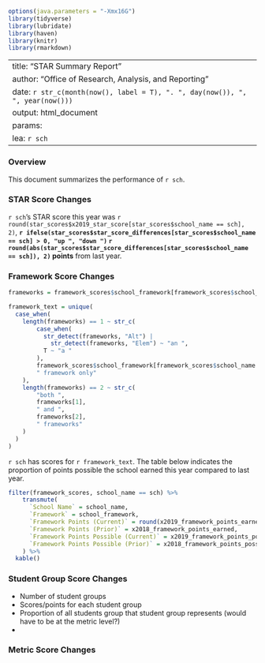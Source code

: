 ```r
options(java.parameters = "-Xmx16G")
library(tidyverse)
library(lubridate)
library(haven)
library(knitr)
library(rmarkdown)

```

---
title: "STAR Summary Report"
author: "Office of Research, Analysis, and Reporting"
date: `r str_c(month(now(), label = T), ". ", day(now()), ", ", year(now()))`
output: html_document
  params:
    lea: `r sch`
---

### Overview
This document summarizes the performance of `r sch`.

### STAR Score Changes
`r sch`'s STAR score this year was `r round(star_scores$x2019_star_score[star_scores$school_name == sch], 2)`, __`r ifelse(star_scores$star_score_differences[star_scores$school_name == sch] > 0, "up ", "down ")` `r round(abs(star_scores$star_score_differences[star_scores$school_name == sch]), 2)` points__ from last year.

### Framework Score Changes
```r
frameworks = framework_scores$school_framework[framework_scores$school_name == sch]

framework_text = unique(
  case_when(
    length(frameworks) == 1 ~ str_c(
        case_when(
          str_detect(frameworks, "Alt") | 
            str_detect(frameworks, "Elem") ~ "an ",
          T ~ "a " 
        ),
        framework_scores$school_framework[framework_scores$school_name == sch],
        " framework only"
    ),
    length(frameworks) == 2 ~ str_c(
        "both ",
        frameworks[1],
        " and ",
        frameworks[2],
        " frameworks"
    )
  ) 
)

```
`r sch` has scores for `r framework_text`. The table below indicates the proportion of points possible the school earned this year compared to last year.

```r
filter(framework_scores, school_name == sch) %>% 
    transmute(
      `School Name` = school_name,
      `Framework` = school_framework,
      `Framework Points (Current)` = round(x2019_framework_points_earned, 2),
      `Framework Points (Prior)` = x2018_framework_points_earned,
      `Framework Points Possible (Current)` = x2019_framework_points_possible,
      `Framework Points Possible (Prior)` = x2018_framework_points_possible
    ) %>% 
  kable()

```

### Student Group Score Changes
- Number of student groups
- Scores/points for each student group
- Proportion of all students group that student group represents (would have to be at the metric level?)
- 

### Metric Score Changes
